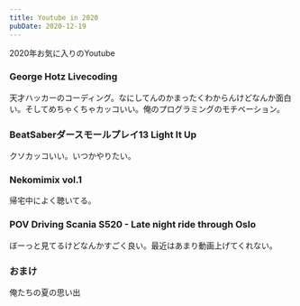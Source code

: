 ```yaml
---
title: Youtube in 2020
pubDate: 2020-12-19
---
```



2020年お気に入りのYoutube

### George Hotz Livecoding
<YouTube id='7Hlb8YX2-W8' />
天才ハッカーのコーディング。なにしてんのかまったくわからんけどなんか面白い。そしてめちゃくちゃカッコいい。俺のプログラミングのモチベーション。

### BeatSaberダースモールプレイ13 Light It Up
<YouTube id='o27W2ELMfho' />
クソカッコいい。いつかやりたい。

### Nekomimix vol.1
<YouTube id='QDLYMyz8bpg' />
帰宅中によく聴いてる。

### POV Driving Scania S520 - Late night ride through Oslo
<YouTube id='wRrK3RREHZk' />
ぼーっと見てるけどなんかすごく良い。最近はあまり動画上げてくれない。

### おまけ
<YouTube id='Uviof2i0B10' />
俺たちの夏の思い出